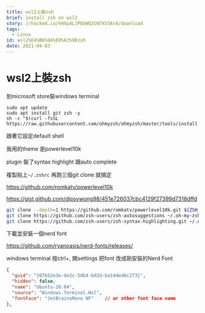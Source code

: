 ```yaml
---
title: wsl2上裝zsh
brief: install zsh on wsl2
story: //hackmd.io/hHXp4LJPQVWQ2CW7XV3ArA/download
tags:
  - Linux
id: wsl2%E4%B8%8A%E8%A3%9Dzsh
date: 2021-04-03
---
```



# wsl2上裝zsh

到microsoft store裝windows terminal

```
sudo apt update
sudo apt install git zsh -y
sh -c "$(curl -fsSL https://raw.githubusercontent.com/ohmyzsh/ohmyzsh/master/tools/install.sh)"
```

跟著它設定default shell

我用的theme 是powerlevel10k

plugin 裝了syntax highlight 跟auto complete

複製貼上`~/.zshrc` 再跑三個git clone 就搞定

https://github.com/romkatv/powerlevel10k

https://gist.github.com/dipsywong98/451e726037cbc4129f27399d7318dffd

```bash
git clone --depth=1 https://github.com/romkatv/powerlevel10k.git ${ZSH_CUSTOM:-$HOME/.oh-my-zsh/custom}/themes/powerlevel10k
git clone https://github.com/zsh-users/zsh-autosuggestions ~/.oh-my-zsh/custom/plugins/zsh-autosuggestions
git clone https://github.com/zsh-users/zsh-syntax-highlighting.git ~/.oh-my-zsh/custom/plugins/zsh-syntax-highlighting
```

下載並安裝一個nerd font

https://github.com/ryanoasis/nerd-fonts/releases/

windows terminal 按ctrl+, 開settings 把font 改成剛安裝的Nerd Font

```json
{
  "guid": "{07b52e3e-de2c-5db4-bd2d-ba144ed6c273}",
  "hidden": false,
  "name": "Ubuntu-20.04",
  "source": "Windows.Terminal.Wsl",
  "fontFace": "JetBrainsMono NF"	// or other font face name
},
```


    